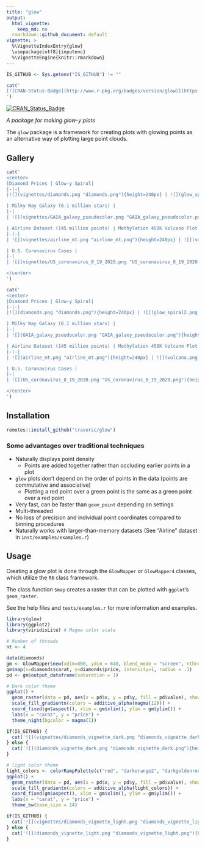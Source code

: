 ```yaml
---
title: "glow"
output:
  html_vignette:
    keep_md: no
  rmarkdown::github_document: default
vignette: >
  %\VignetteIndexEntry{glow}
  \usepackage[utf8]{inputenc}
  %\VignetteEngine{knitr::rmarkdown}
---
```


```r
IS_GITHUB <- Sys.getenv("IS_GITHUB") != ""
```

```r
cat('
[![CRAN-Status-Badge](http://www.r-pkg.org/badges/version/glow)](https://cran.r-project.org/package=glow) 
')
```

[![CRAN\_Status\_Badge](http://www.r-pkg.org/badges/version/glow)](https://cran.r-project.org/package=glow) 

*A package for making glow-y plots*

The `glow` package is a framework for creating plots with glowing points as an alternative way of plotting large point clouds.

## Gallery

```r
cat('
<center>
|Diamond Prices | Glow-y Spiral|
|-|-|
|![](vignettes/diamonds.png "diamonds.png"){height=240px} | ![](glow_spiral2.png "glow_spiral2.png"){height=240px}|

| Milky Way Galaxy (6.1 million stars) |
|-|
| ![](vignettes/GAIA_galaxy_pseudocolor.png "GAIA_galaxy_pseudocolor.png"){height=300px} |

| Airline Dataset (145 million points) | Methylation 450K Volcano Plot |
|-|-|
| ![](vignettes/airline_mt.png "airline_mt.png"){height=240px} | ![](volcano.png "volcano.png"){height=240px} |

| U.S. Coronavirus Cases |
|-|
| ![](vignettes/US_coronavirus_8_19_2020.png "US_coronavirus_8_19_2020.png"){height=300px} |

</center>
')
```

```r
cat('
<center>
|Diamond Prices | Glow-y Spiral|
|-|-|
|![](diamonds.png "diamonds.png"){height=240px} | ![](glow_spiral2.png "glow_spiral2.png"){height=240px}|

| Milky Way Galaxy (6.1 million stars) |
|-|
| ![](GAIA_galaxy_pseudocolor.png "GAIA_galaxy_pseudocolor.png"){height=300px} |

| Airline Dataset (145 million points) | Methylation 450K Volcano Plot |
|-|-|
| ![](airline_mt.png "airline_mt.png"){height=240px} | ![](volcano.png "volcano.png"){height=240px} |

| U.S. Coronavirus Cases |
|-|
| ![](US_coronavirus_8_19_2020.png "US_coronavirus_8_19_2020.png"){height=300px} |

</center>
')
```



## Installation
```r
remotes::install_github("traversc/glow")
```

### Some advantages over traditional techniques

* Naturally displays point density
    * Points are added together rather than occluding earlier points in a plot
* `glow` plots don't depend on the order of points in the data (points are commutative and associative)
    * Plotting a red point over a green point is the same as a green point over a red point
* Very fast, can be faster than `geom_point` depending on settings
* Multi-threaded
* No loss of precision and individual point coordinates compared to binning procedures
* Naturally works with larger-than-memory datasets (See "Airline" dataset in `inst/examples/examples.r`)

## Usage

Creating a glow plot is done through the `GlowMapper` or `GlowMapper4` classes, which utilize the `R6` class framework. 

The class function `$map` creates a raster that can be plotted with `ggplot`'s `geom_raster`. 

See the help files and `tests/examples.r` for more information and examples. 

```r
library(glow)
library(ggplot2)
library(viridisLite) # Magma color scale

# Number of threads
nt <- 4

data(diamonds)
gm <- GlowMapper$new(xdim=800, ydim = 640, blend_mode = "screen", nthreads=nt)
gm$map(x=diamonds$carat, y=diamonds$price, intensity=1, radius = .1)
pd <- gm$output_dataframe(saturation = 1)

# Dark color theme
ggplot() + 
  geom_raster(data = pd, aes(x = pd$x, y = pd$y, fill = pd$value), show.legend = F) +
  scale_fill_gradientn(colors = additive_alpha(magma(12))) +
  coord_fixed(gm$aspect(), xlim = gm$xlim(), ylim = gm$ylim()) + 
  labs(x = "carat", y = "price") + 
  theme_night(bgcolor = magma(1))
```
```r
if(IS_GITHUB) {
  cat('![](vignettes/diamonds_vignette_dark.png "diamonds_vignette_dark.png"){height=240px}')
} else {
  cat('![](diamonds_vignette_dark.png "diamonds_vignette_dark.png"){height=240px}')
}
```

```r
# light color theme
light_colors <- colorRampPalette(c("red", "darkorange2", "darkgoldenrod1", "gold1", "yellow2"))(144)
ggplot() + 
  geom_raster(data = pd, aes(x = pd$x, y = pd$y, fill = pd$value), show.legend = F) +
  scale_fill_gradientn(colors = additive_alpha(light_colors)) +
  coord_fixed(gm$aspect(), xlim = gm$xlim(), ylim = gm$ylim()) + 
  labs(x = "carat", y = "price") + 
  theme_bw(base_size = 14)
```

```r
if(IS_GITHUB) {
  cat('![](vignettes/diamonds_vignette_light.png "diamonds_vignette_light.png"){height=240px}')
} else {
  cat('![](diamonds_vignette_light.png "diamonds_vignette_light.png"){height=240px}')
}
```
